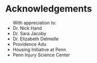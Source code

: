 # Acknowledgements
<ul>

With appreciation to:  
  <li> Dr. Nick Hand </li>
  <li> Dr. Sara Jacoby </li>
  <li> Dr. Elizabeth Delmelle</li>
  <li> Providence Adu </li> 
  <li> Housing Initiative at Penn  </li>
  <li> Penn Injury Science Center  </li>
  
</ul>
